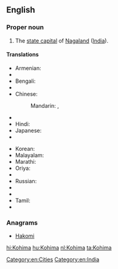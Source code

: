 ==English==
{{wikipedia}}

===Proper noun===
{{en-proper noun}}

# The [[state capital]] of [[Nagaland]] ([[India]]).

====Translations====
{{trans-top|capital of Nagaland, India}}
* Armenian: {{t-|hy|Կոհիմա|tr=Kohima}}
* {{trreq|Assamese}}
* Bengali: {{t-|bn|কোহিমা|sc=Beng}}
* {{trreq|Chhattisgarhi}}
* Chinese:
*: Mandarin: {{t|cmn|科希馬|sc=Hani}},  {{t|cmn|科希马|tr=Kēxīmǎ|sc=Hani}}
* {{trreq|Gujarati}}
* Hindi: {{t+|hi|कोहिमा|tr=kōhimā}}
* Japanese: {{t-|ja|コヒマ|tr=Kohima}}
* {{trreq|Kannada}}
{{trans-mid}}
* Korean: {{t|ko|코히마|sc=Kore}}
* Malayalam: {{t|ml|കൊഹിമ|sc=Mlym}}
* Marathi: {{t|mr|कोहिमा|sc=Deva}}
* Oriya: {{t|or|କୋହିମା|sc=Orya}}
* {{trreq|Punjabi}}
* Russian: {{t-|ru|Кохима|f|tr=Koxíma}}
* {{trreq|Santali}}
* {{trreq|Sikkimese}}
* Tamil: {{t|ta|கோகிமா|sc=Taml}}
* {{trreq|Telugu}}
{{trans-bottom}}

===Anagrams===
* [[Hakomi#English|Hakomi]]

[[Category:en:Cities]]
[[Category:en:India]]

[[hi:Kohima]]
[[hu:Kohima]]
[[nl:Kohima]]
[[ta:Kohima]]